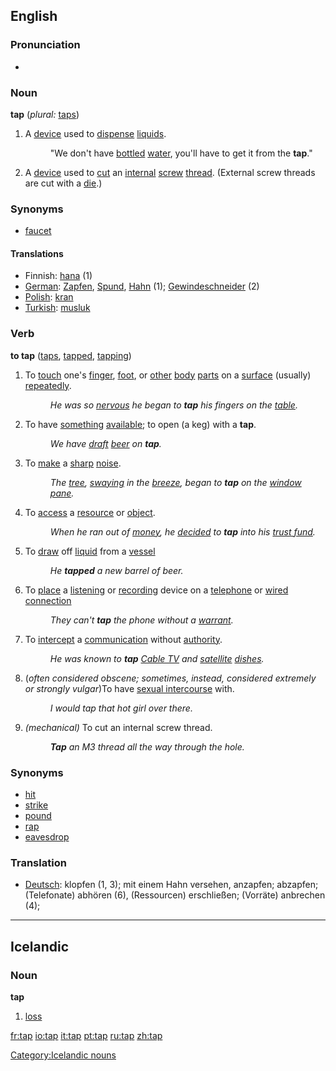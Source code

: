 ==English==
===Pronunciation===
*{{audio|en-us-tap.ogg|Audio (US)}}
=== Noun ===
'''tap'''  (''plural:'' [[taps]])
#A [[device]] used to [[dispense]] [[liquid]]s. 
#:"We don't have [[bottle]]d [[water]], you'll have to get it from the '''tap'''."
#A [[device]] used to [[cut]] an [[internal]] [[screw]] [[thread]].  (External screw threads are cut with a [[die]].)
=== Synonyms ===
* [[faucet]]
====Translations====
*Finnish: [[hana]] (1)
*[[German]]: [[Zapfen]], [[Spund]], [[Hahn]] (1); [[Gewindeschneider]] (2)
*[[Polish]]: [[kran]]
*[[Turkish]]: [[musluk]]

=== Verb ===
'''to tap'''  ([[taps]], [[tapped]], [[tapping]])
#To [[touch]] one's [[finger]], [[foot]], or [[other]] [[body]] [[part]]s on a [[surface]] (usually) [[repeat]]edly. 
#:''He was so [[nervous]] he began to '''tap''' his fingers on the [[table]].''
#To have [[something]] [[available]]; to open (a keg) with a '''tap'''. 
#:''We have [[draft]] [[beer]] on '''tap'''.''
#To [[make]] a [[sharp]] [[noise]]. 
#:''The [[tree]], [[sway]]ing in the [[breeze]], began to '''tap''' on the [[window]] [[pane]].''
#To [[access]] a [[resource]] or [[object]]. 
#:''When he ran out of [[money]], he [[decide]]d to '''tap''' into his [[trust fund]].''
#To [[draw]] off [[liquid]] from a [[vessel]]
#:''He '''tapped''' a new barrel of beer.''
#To [[place]] a [[listen]]ing or [[record]]ing device on a [[telephone]] or [[wired connection]]
#:''They can't '''tap''' the phone without a [[warrant]].''
#To [[intercept]] a [[communication]] without [[authority]]. 
#:''He was known to '''tap''' [[Cable TV]] and [[satellite]] [[dish]]es.''
#(''often considered obscene; sometimes, instead, considered extremely or strongly vulgar'')To have [[sexual intercourse]] with.
#:''I would tap that hot girl over there.''
#''(mechanical)'' To cut an internal screw thread.
#:'''''Tap''' an M3 thread all the way through the hole.''
===Synonyms===
*[[hit]]
*[[strike]]
*[[pound]]
*[[rap]]
*[[eavesdrop]]
=== Translation ===
*[[Deutsch]]: klopfen (1, 3); mit einem Hahn versehen, anzapfen; abzapfen; (Telefonate) abhören (6), (Ressourcen) erschließen; (Vorräte) anbrechen (4);

----

== Icelandic ==

=== Noun ===

'''tap'''

# [[loss]]

[[Category:Icelandic nouns]]

[[fr:tap]]
[[io:tap]]
[[it:tap]]
[[pt:tap]]
[[ru:tap]]
[[zh:tap]]